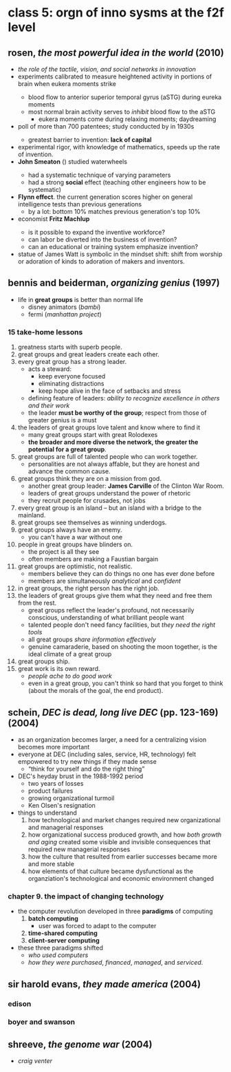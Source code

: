 # class 5: orgn of inno sysms at the f2f level

## rosen, _the most powerful idea in the world_ (2010)
- _the role of the tactile, vision, and social networks in innovation_
-  experiments calibrated to measure heightened activity in portions of brain when eukera moments strike <T tag="Mark Jung-Beeman and John Kounios" />
    - blood flow to anterior superior temporal gyrus (aSTG) during eureka moments
    - most normal brain activity serves to _inhibit_ blood flow to the aSTG
        - eukera moments come during relaxing moments; daydreaming
- poll of more than 700 patentees; study conducted by <T tag="Joseph Rossman" /> in 1930s
    - greatest barrier to invention: **lack of capital**
- experimental rigor, with knowledge of mathematics, speeds up the rate of invention.
- **John Smeaton** (<T tag="lookup" color="#5ed4e3" />) studied waterwheels
    - had a systematic technique of varying parameters
    - had a strong **social** effect (teaching other engineers how to be systematic)
- **Flynn effect**. the current generation scores higher on general intelligence tests than previous generations
    - by a lot: bottom 10% matches previous generation's top 10% 
- economist **Fritz Machlup** <T tag="lookup" color="#5ed4e3" />
    - is it possible to expand the inventive workforce?
    - can labor be diverted into the business of invention?
    - can an educational or training system emphasize invention?
- statue of James Watt is symbolic in the mindset shift: shift from worship or adoration of kinds to adoration of makers and inventors.

## bennis and beiderman, _organizing genius_ (1997)
- life in **great groups** is better than normal life
    - disney animators (_bambi_)
    - fermi (_manhattan project_)

### 15 take-home lessons
1. greatness starts with superb people.
2. great groups and great leaders create each other.
3. every great group has a strong leader.
    - acts a steward: 
        - keep everyone focused
        - eliminating distractions
        - keep hope alive in the face of setbacks and stress
    - defining feature of leaders: _ability to recognize excellence in others and their work_
    - the leader **must be worthy of the group**; respect from those of greater genius is a must
4. the leaders of great groups love talent and know where to find it
    - many great groups start with great Rolodexes
    - **the broader and more diverse the network, the greater the potential for a great group**.
5. great groups are full of talented people who can work together.
    - personalities are not always affable, but they are honest and advance the common cause.
6. great groups think they are on a mission from god.
    - another great group leader: **James Carville** <T tag="lookup" color="#5ed4e3" /> of the Clinton War Room.
    - leaders of great groups understand the power of rhetoric
    - they recruit people for crusades, not jobs
7. every great group is an island &ndash; but an island with a bridge to the mainland.
8. great groups see themselves as winning underdogs.
9. great groups always have an enemy.
    - you can't have a war without one
10. people in great groups have blinders on.
    - the project is all they see
    - often members are making a Faustian bargain
11. great groups are optimistic, not realistic.
    - members believe they can do things no one has ever done before
    - members are simultaneously _analytical_ and _confident_
12. in great groups, the right person has the right job.
13. the leaders of great groups give them what they need and free them from the rest.
    - great groups reflect the leader's profound, not necessarily conscious, understanding of what brilliant people want
    - talented people don't need fancy facilities, but _they need the right tools_
    - all great groups _share information effectively_
    - genuine camaraderie, based on shooting the moon together, is the ideal climate of a great group
14. great groups ship.
15. great work is its own reward.
    - _people ache to do good work_
    - even in a great group, you can't think so hard that you forget to think (about the morals of the goal, the end product).

## schein, _DEC is dead, long live DEC_ (pp. 123-169) (2004)
- as an organization becomes larger, a need for a centralizing vision becomes more important
- everyone at DEC (including sales, service, HR, technology) felt empowered to try new things if they made sense
    - &ldquo;think for yourself and do the right thing&rdquo;
- DEC's heyday brust in the 1988-1992 period
    - two years of losses
    - product failures
    - growing organizational turmoil
    - Ken Olsen's resignation
- things to understand
    1. how technological and market changes required new organizational and managerial responses
    2. how organizational success produced growth, and how _both growth and aging_ created some visible and invisible consequences that required new managerial responses
    3. how the culture that resulted from earlier successes became more and more stable
    4. how elements of that culture became dysfunctional as the organziation's technological and economic environment changed

### chapter 9. the impact of changing technology
- the computer revolution developed in three **paradigms** of computing
    1. **batch computing**
        - user was forced to adapt to the computer
    2. **time-shared computing**
    3. **client-server computing**
- these three paradigms shifted
    - _who used computers_
    - _how they were purchased_, _financed_, _managed_, and _serviced_.

## sir harold evans, _they made america_ (2004)

### edison

### boyer and swanson

## shreeve, _the genome war_ (2004)
- _craig venter_

